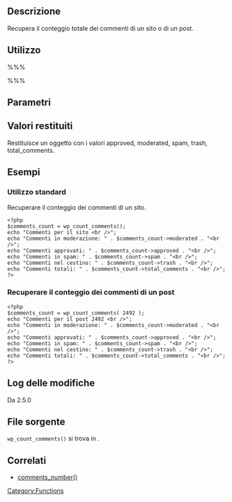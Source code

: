 {{Languages|
{{en|Function Reference/wp_count_comments}}
{{it|Riferimento funzioni/wp_count_comments}}
}}

== Descrizione ==

Recupera il conteggio totale dei commenti di un sito o di un post.

== Utilizzo ==

%%% <?php wp_count_comments( post_id ); ?> %%%

== Parametri ==
{{it:Parameter|$post_id|integer|L'ID del post di cui recuperare il conteggio dei commenti.|opzionale}}

== Valori restituiti ==

Restituisce un oggetto con i valori approved, moderated, spam, trash, total_comments.

== Esempi ==

=== Utilizzo standard ===

Recuperare il conteggio dei commenti di un sito.

<pre>
<?php
$comments_count = wp_count_comments();
echo "Commenti per il sito <br />";
echo "Commenti in moderazione: " . $comments_count->moderated . "<br />"; 
echo "Commenti approvati: " . $comments_count->approved . "<br />";
echo "Commenti in spam: " . $comments_count->spam . "<br />";
echo "Commenti nel cestino: " . $comments_count->trash . "<br />";
echo "Commenti totali: " . $comments_count->total_comments . "<br />";
?>
</pre>

=== Recuperare il conteggio dei commenti di un post ===

<pre>
<?php
$comments_count = wp_count_comments( 2492 );
echo "Commenti per il post 2492 <br />";
echo "Commenti in moderazione: " . $comments_count->moderated . "<br />"; 
echo "Commenti approvati: " . $comments_count->approved . "<br />";
echo "Commenti in spam: " . $comments_count->spam . "<br />";
echo "Commenti nel cestino: " . $comments_count->trash . "<br />";
echo "Commenti totali: " . $comments_count->total_comments . "<br />";
?>
</pre>

== Log delle modifiche ==

Da 2.5.0

== File sorgente ==

<tt>wp_count_comments()</tt> si trova in {{Trac|wp-includes/comment.php}}.

== Correlati ==
* [[Function_Reference/comments_number|comments_number()]]

{{it:Count Tags}}
{{it:Tag Footer}}
{{Copyedit}}

[[Category:Functions]]
